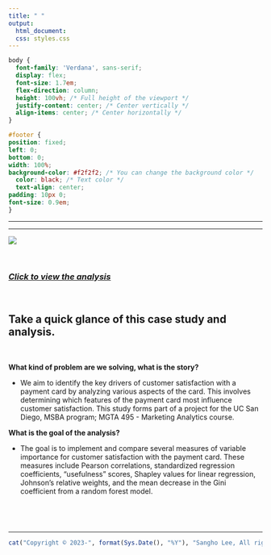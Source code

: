 ```yaml
---
title: " "
output:
  html_document:
  css: styles.css
---
```


```css
body {
  font-family: 'Verdana', sans-serif;
  display: flex;
  font-size: 1.7em;
  flex-direction: column;
  height: 100vh; /* Full height of the viewport */
  justify-content: center; /* Center vertically */
  align-items: center; /* Center horizontally */
}

#footer {
position: fixed;
left: 0;
bottom: 0;
width: 100%;
background-color: #f2f2f2; /* You can change the background color */
  color: black; /* Text color */
  text-align: center;
padding: 10px 0;
font-size: 0.9em;
}


```

------------------------------------------------------------------------

------------------------------------------------------------------------

![](Photo/marketing_analytics_variable_importance.png)

<br>

### [*Click to view the analysis*](https://business-analytics-slee.shinyapps.io/data_models_decisions_marketing_variable_importance/)

<br>

## **Take a quick glance of this case study and analysis.**

<br>

**What kind of problem are we solving, what is the story?** <br>

-   We aim to identify the key drivers of customer satisfaction with a payment card by analyzing various aspects of the card. This involves determining which features of the payment card most influence customer satisfaction. This study forms part of a project for the UC San Diego, MSBA program; MGTA 495 - Marketing Analytics course. <br>

**What is the goal of the analysis?** <br>

-   The goal is to implement and compare several measures of variable importance for customer satisfaction with the payment card. These measures include Pearson correlations, standardized regression coefficients, "usefulness" scores, Shapley values for linear regression, Johnson's relative weights, and the mean decrease in the Gini coefficient from a random forest model.

## <br> 

------------------------------------------------------------------------

::: {#footer}
```r
cat("Copyright © 2023-", format(Sys.Date(), "%Y"), "Sangho Lee, All rights reserved.")
```
:::
